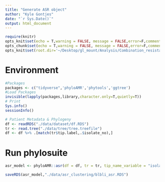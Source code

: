```yaml
---
title: "Generate ASR object"
author: "Kyle Gontjes"
date: "`r Sys.Date()`"
output: html_document
---
```


```r
require(knitr)
opts_knit$set(echo = T,warning = FALSE, message = FALSE,error=F,comment=NA) 
opts_chunk$set(echo = T,warning = FALSE, message = FALSE,error=F,comment=NA)
opts_knit$set(root.dir='~/Desktop/gl_mount/Analysis/Combination_resistance/pre-intro-blbli-resistance-ms/')
```

# Environment
```r
#Packages
packages <- c("tidyverse",'phyloAMR','phytools','ggtree')   
#Load Packages
invisible(lapply(packages,library,character.only=T,quietly=T))  
# Print
Sys.info()
sessionInfo() 
``` 
 
```r
# Patient Metadata & Phylogeny
df <- readRDS("./data/dataset/df.RDS")
tr <- read.tree("./data/tree/tree.treefile")   
df <- df %>% .[match(tr$tip.label,.$isolate_no),]  
```

# Run phylosuite
```r
asr_model <- phyloAMR::asr(df = df, tr = tr, tip_name_variable = "isolate_no", trait = 'blbli_dich_num', model = 'MF', node_states = "joint", upper_bound = 1e50, lower_bound = 1e-9, confidence_threshold =  NULL) 

saveRDS(asr_model,"./data/asr_clustering/blbli_asr.RDS")  
```

